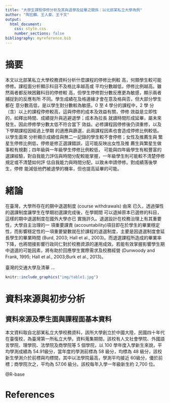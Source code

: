 ```yaml
---
title: "大學生課程停修分析及其與退學及延畢之關係：以北部某私立大學為例"
author: "陶宏麟、王人豪、王千文"
output:
  html_document:
    css: style.css
    number_sections: false
bibliography: myreference.bib
---
```


# 摘要 {#abstract}

本文以北部某私立大學校務資料分析什麼課程的停修比例較
高，何類學生較可能停修。課程面分析顯示科目不及格比率越高或
平均分數越低，停修比例越高。雖然兩者都反映困難科目的停修較
高，但學生停修對分數反應更為敏感，顯示兩者捕捉到的反應有所
不同。學生成績在及格邊緣才會在意及格與否，但大部分學生都在
意分數高低，是以學生對分數較為敏感。0 至 4 學分的課程中，2 學
分（含）以上的課程停修較高，這與停修的成本及效益有關，停修
效益是立即性的，如釋出時間、成績提升與逃避退學；成本為拉長
就讀時間形成延畢，屬未來發生。因此停修學分數太低不符合當下
效益。必修課程因停修後仍須重修，以及下學期課程因經過上學期
的適應與篩選，此兩課程因素也會造成停修比例較低。以學生面來
分析顯示成績佳與無二一記錄的學生較不會停修；女性及推薦生與
繁星生停修比例低，停修是修正選課錯誤，這可能反映出女性及推
薦生與繁星生做事較有規劃；四年級與一年級學生停修比例較低，
可能與四年級學生有較豐富的選課經驗，對自我能力評估與時間分配較能掌握，一年級學生則可能較不清楚停修規定或不清楚如何評
估自我能力與時間分配，以致未申請停修。對成績落後學生，停修
能減低他們被退學的機率，但也提高延畢的可能。

# 緒論

在臺灣，大學所存在的期中退選制度 (course withdrawals) 由來
已久，透過彈性的選課制度讓學生在學期初選課完成後，在學期間
可以退掉原本已選修的科目，這樣的期中退選制度在國外大學亦已
實施許久。退選設計在校務治理上有其重要性，大學自主治理的一
項重要課責 (accountability)項目即在於學生的畢業穩定性，而影響穩定性的一項重要變數就在於課程的退選制度，主要是因退選制度會延長學生的畢業時間 (Burd, 2003; Hall et al., 2003)。而退選課程所造成的畢業率下降，也將間接影響行政同仁對於校務資源的運用成效。若能有效掌握影響學生期中退選的可能因素，將有助於回應學生實際需求及校務經營 (Dunwoody and Frank, 1995; Hall et al., 2003;Burk et al., 2013)。

臺灣的交通大學及清華 ...


```r
knitr::include_graphics("img/table1.jpg")
```

# 資料來源與初步分析

## 資料來源及學生面與課程面基本資料

本文資料取自北部某私立大學校務資料，該所大學創立於中國大陸，民國四十年代在臺復校，為臺灣第一所私立大學。資料蒐集期間，該校有人文社會學院、外國語言學院、理學院、法學院及商學院等 5 個學院，以 100 學年度入學新生來說，平均學測成績為 54.91級分，當年度的學測前標為 58 級分，均標為 48 級分，該校新生學測介於前標與均標間，其中以法學院最高，學測平均接近 60級分，優於前標；商學院次之，平均為 57.06 級分。該校每年入學一年級新生約 2,700 位。

\begin{equation}
  E=mc^2
  (\#eq:emc)
\end{equation}


@R-base


# References

